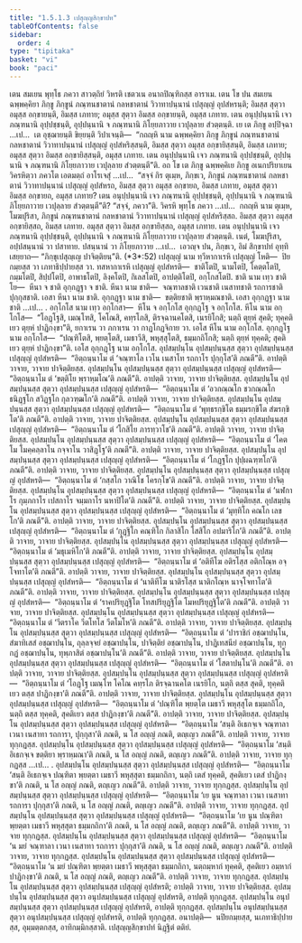 ```yaml
---
title: "1.5.1.3 เปสุญฺญสิกฺขาปท"
tableOfContents: false
sidebar:
  order: 4
type: "tipitaka"
basket: "vi"
book: "paci"
---
```



<DynamicBreadcrumb />

<Division number="36" book="paci">

<Paragraph number="111" book="paci">
เตน สมเยน พุทฺโธ ภควา สาวตฺถิยํ วิหรติ เชตวเน อนาถปิณฺฑิกสฺส อาราเม. เตน โข ปน สมเยน ฉพฺพคฺคิยา ภิกฺขู ภิกฺขูนํ ภณฺฑนชาตานํ กลหชาตานํ วิวาทาปนฺนานํ เปสุญฺญํ อุปสํหรนฺติ; อิมสฺส สุตฺวา อมุสฺส อกฺขายนฺติ, อิมสฺส เภทาย; อมุสฺส สุตฺวา อิมสฺส อกฺขายนฺติ, อมุสฺส เภทาย. เตน อนุปฺปนฺนานิ เจว ภณฺฑนานิ อุปฺปชฺชนฺติ, อุปฺปนฺนานิ จ ภณฺฑนานิ ภิโยฺยภาวาย เวปุลฺลาย สํวตฺตนฺติ. เย เต ภิกฺขู อปฺปิจฺฉา …เป…  เต อุชฺฌายนฺติ ขิยฺยนฺติ วิปาเจนฺติ—  “กถญฺหิ นาม ฉพฺพคฺคิยา ภิกฺขู ภิกฺขูนํ ภณฺฑนชาตานํ กลหชาตานํ วิวาทาปนฺนานํ เปสุญฺญํ อุปสํหริสฺสนฺติ, อิมสฺส สุตฺวา อมุสฺส อกฺขายิสฺสนฺติ, อิมสฺส เภทาย; อมุสฺส สุตฺวา อิมสฺส อกฺขายิสฺสนฺติ, อมุสฺส เภทาย. เตน อนุปฺปนฺนานิ เจว ภณฺฑนานิ อุปฺปชฺชนฺติ, อุปฺปนฺนานิ จ ภณฺฑนานิ ภิโยฺยภาวาย เวปุลฺลาย สํวตฺตนฺตี”ติ.
</Paragraph>

<Paragraph number="112" book="paci">
อถ โข เต ภิกฺขู ฉพฺพคฺคิเย ภิกฺขู อเนกปริยาเยน วิครหิตฺวา ภควโต เอตมตฺถํ อาโรเจสุํ …เป…  “สจฺจํ กิร ตุเมฺห, ภิกฺขเว, ภิกฺขูนํ ภณฺฑนชาตานํ กลหชาตานํ วิวาทาปนฺนานํ เปสุญฺญํ อุปสํหรถ, อิมสฺส สุตฺวา อมุสฺส อกฺขายถ, อิมสฺส เภทาย, อมุสฺส สุตฺวา อิมสฺส อกฺขายถ, อมุสฺส เภทาย? เตน อนุปฺปนฺนานิ เจว ภณฺฑนานิ อุปฺปชฺชนฺติ, อุปฺปนฺนานิ จ ภณฺฑนานิ ภิโยฺยภาวาย เวปุลฺลาย สํวตฺตนฺตี”ติ? “สจฺจํ, ภควา”ติ. วิครหิ พุทฺโธ ภควา …เป…  กถญฺหิ นาม ตุเมฺห, โมฆปุริสา, ภิกฺขูนํ ภณฺฑนชาตานํ กลหชาตานํ วิวาทาปนฺนานํ เปสุญฺญํ อุปสํหริสฺสถ. อิมสฺส สุตฺวา อมุสฺส อกฺขายิสฺสถ, อิมสฺส เภทาย. อมุสฺส สุตฺวา อิมสฺส อกฺขายิสฺสถ, อมุสฺส เภทาย. เตน อนุปฺปนฺนานิ เจว ภณฺฑนานิ อุปฺปชฺชนฺติ, อุปฺปนฺนานิ จ ภณฺฑนานิ ภิโยฺยภาวาย เวปุลฺลาย สํวตฺตนฺติ. เนตํ, โมฆปุริสา, อปฺปสนฺนานํ วา ปสาทาย. ปสนฺนานํ วา ภิโยฺยภาวาย …เป…  เอวญฺจ ปน, ภิกฺขเว, อิมํ สิกฺขาปทํ อุทฺทิเสยฺยาถ—
</Paragraph>

</Division>
<Division number="37" book="paci">

<Paragraph number="113" book="paci">
<Emphasis>“ภิกฺขุเปสุญฺเญ ปาจิตฺติยนฺ”</Emphasis>ติ. (*3*:<Emphasis>52</Emphasis>)
</Paragraph>

</Division>
<Division number="38" book="paci">

<Paragraph number="114" book="paci">
<Emphasis>เปสุญฺญํ</Emphasis> นาม ทฺวีหากาเรหิ เปสุญฺญํ โหติ—  ปิยกมฺยสฺส วา เภทาธิปฺปายสฺส วา. ทสหากาเรหิ เปสุญฺญํ อุปสํหรติ—  ชาติโตปิ, นามโตปิ, โคตฺตโตปิ, กมฺมโตปิ, สิปฺปโตปิ, อาพาธโตปิ, ลิงฺคโตปิ, กิเลสโตปิ, อาปตฺติโตปิ, อกฺโกสโตปิ.
</Paragraph>

<Paragraph number="115" book="paci">
<Emphasis>ชาติ</Emphasis> นาม เทฺว ชาติโย—  หีนา จ ชาติ อุกฺกฏฺฐา จ ชาติ. <Emphasis>หีนา</Emphasis> นาม ชาติ—  จณฺฑาลชาติ เวนชาติ เนสาทชาติ รถการชาติ ปุกฺกุสชาติ. เอสา หีนา นาม ชาติ. <Emphasis>อุกฺกฏฺฐา</Emphasis> นาม ชาติ—  ขตฺติยชาติ พฺราหฺมณชาติ. เอสา อุกฺกฏฺฐา นาม ชาติ …เป… .
</Paragraph>

<Paragraph number="116" book="paci">
<Emphasis>อกฺโกโส</Emphasis> นาม เทฺว อกฺโกสา—  หีโน จ อกฺโกโส อุกฺกฏฺโฐ จ อกฺโกโส. <Emphasis>หีโน</Emphasis> นาม อกฺโกโส—  “โอฏฺโฐสิ, เมณฺโฑสิ, โคโณสิ, คทฺรโภสิ, ติรจฺฉานคโตสิ, เนรยิโกสิ; นตฺถิ ตุยฺหํ สุคติ; ทุคฺคติเยว ตุยฺหํ ปาฏิกงฺขา”ติ, ยกาเรน วา ภกาเรน วา กาฏโกฏจิกาย วา. เอโส หีโน นาม อกฺโกโส. <Emphasis>อุกฺกฏฺโฐ</Emphasis> นาม อกฺโกโส—  “ปณฺฑิโตสิ, พฺยตฺโตสิ, เมธาวีสิ, พหุสฺสุโตสิ, ธมฺมกถิโกสิ; นตฺถิ ตุยฺหํ ทุคฺคติ; สุคติเยว ตุยฺหํ ปาฏิกงฺขา”ติ. เอโส อุกฺกฏฺโฐ นาม อกฺโกโส.
</Paragraph>

</Division>
<Division number="39" book="paci">

<Paragraph number="117" book="paci">
อุปสมฺปนฺโน อุปสมฺปนฺนสฺส สุตฺวา อุปสมฺปนฺนสฺส เปสุญฺญํ อุปสํหรติ—  “อิตฺถนฺนาโม ตํ ‘จณฺฑาโล เวโน เนสาโท รถกาโร ปุกฺกุโส’ติ ภณตี”ติ. อาปตฺติ วาจาย, วาจาย ปาจิตฺติยสฺส.
</Paragraph>

<Paragraph number="118" book="paci">
อุปสมฺปนฺโน อุปสมฺปนฺนสฺส สุตฺวา อุปสมฺปนฺนสฺส เปสุญฺญํ อุปสํหรติ—  “อิตฺถนฺนาโม ตํ ‘ขตฺติโย พฺราหฺมโณ’ติ ภณตี”ติ. อาปตฺติ วาจาย, วาจาย ปาจิตฺติยสฺส.
</Paragraph>

<Paragraph number="119" book="paci">
อุปสมฺปนฺโน อุปสมฺปนฺนสฺส สุตฺวา อุปสมฺปนฺนสฺส เปสุญฺญํ อุปสํหรติ—  “อิตฺถนฺนาโม ตํ ‘อวกณฺณโก ชวกณฺณโก ธนิฏฺฐโก สวิฏฺฐโก กุลวฑฺฒโก’ติ ภณตี”ติ. อาปตฺติ วาจาย, วาจาย ปาจิตฺติยสฺส.
</Paragraph>

<Paragraph number="120" book="paci">
อุปสมฺปนฺโน อุปสมฺปนฺนสฺส สุตฺวา อุปสมฺปนฺนสฺส เปสุญฺญํ อุปสํหรติ—  “อิตฺถนฺนาโม ตํ ‘พุทฺธรกฺขิโต ธมฺมรกฺขิโต สํฆรกฺขิโต’ติ ภณตี”ติ. อาปตฺติ วาจาย, วาจาย ปาจิตฺติยสฺส.
</Paragraph>

<Paragraph number="121" book="paci">
อุปสมฺปนฺโน อุปสมฺปนฺนสฺส สุตฺวา อุปสมฺปนฺนสฺส เปสุญฺญํ อุปสํหรติ—  “อิตฺถนฺนาโม ตํ ‘โกสิโย ภารทฺวาโช’ติ ภณตี”ติ. อาปตฺติ วาจาย, วาจาย ปาจิตฺติยสฺส.
</Paragraph>

<Paragraph number="122" book="paci">
อุปสมฺปนฺโน อุปสมฺปนฺนสฺส สุตฺวา อุปสมฺปนฺนสฺส เปสุญฺญํ อุปสํหรติ—  “อิตฺถนฺนาโม ตํ ‘โคตโม โมคฺคลฺลาโน กจฺจาโน วาสิฏฺโฐ’ติ ภณตี”ติ. อาปตฺติ วาจาย, วาจาย ปาจิตฺติยสฺส.
</Paragraph>

<Paragraph number="123" book="paci">
อุปสมฺปนฺโน อุปสมฺปนฺนสฺส สุตฺวา อุปสมฺปนฺนสฺส เปสุญฺญํ อุปสํหรติ—  “อิตฺถนฺนาโม ตํ ‘โกฏฺฐโก ปุปฺผฉฑฺฑโก’ติ ภณตี”ติ. อาปตฺติ วาจาย, วาจาย ปาจิตฺติยสฺส.
</Paragraph>

<Paragraph number="124" book="paci">
อุปสมฺปนฺโน อุปสมฺปนฺนสฺส สุตฺวา อุปสมฺปนฺนสฺส เปสุญฺญํ อุปสํหรติ—  “อิตฺถนฺนาโม ตํ ‘กสฺสโก วาณิโช โครกฺโข’ติ ภณตี”ติ. อาปตฺติ วาจาย, วาจาย ปาจิตฺติยสฺส.
</Paragraph>

<Paragraph number="125" book="paci">
อุปสมฺปนฺโน อุปสมฺปนฺนสฺส สุตฺวา อุปสมฺปนฺนสฺส เปสุญฺญํ อุปสํหรติ—  “อิตฺถนฺนาโม ตํ ‘นฬกาโร กุมฺภกาโร เปสกาโร จมฺมกาโร นหาปิโต’ติ ภณตี”ติ. อาปตฺติ วาจาย, วาจาย ปาจิตฺติยสฺส.
</Paragraph>

<Paragraph number="126" book="paci">
อุปสมฺปนฺโน อุปสมฺปนฺนสฺส สุตฺวา อุปสมฺปนฺนสฺส เปสุญฺญํ อุปสํหรติ—  “อิตฺถนฺนาโม ตํ ‘มุทฺทิโก คณโก เลขโก’ติ ภณตี”ติ. อาปตฺติ วาจาย, วาจาย ปาจิตฺติยสฺส.
</Paragraph>

</Division>
<Division number="40" book="paci">

<Paragraph number="127" book="paci">
อุปสมฺปนฺโน อุปสมฺปนฺนสฺส สุตฺวา อุปสมฺปนฺนสฺส เปสุญฺญํ อุปสํหรติ—  “อิตฺถนฺนาโม ตํ ‘กุฏฺฐิโก คณฺฑิโก กิลาสิโก โสสิโก อปมาริโก’ติ ภณตี”ติ. อาปตฺติ วาจาย, วาจาย ปาจิตฺติยสฺส.
</Paragraph>

<Paragraph number="128" book="paci">
อุปสมฺปนฺโน อุปสมฺปนฺนสฺส สุตฺวา อุปสมฺปนฺนสฺส เปสุญฺญํ อุปสํหรติ—  “อิตฺถนฺนาโม ตํ ‘มธุเมหิโก’ติ ภณตี”ติ. อาปตฺติ วาจาย, วาจาย ปาจิตฺติยสฺส.
</Paragraph>

<Paragraph number="129" book="paci">
อุปสมฺปนฺโน อุปสมฺปนฺนสฺส สุตฺวา อุปสมฺปนฺนสฺส เปสุญฺญํ อุปสํหรติ—  “อิตฺถนฺนาโม ตํ ‘อติทีโฆ อติรโสฺส อติกโณฺห อจฺโจทาโต’ติ ภณตี”ติ. อาปตฺติ วาจาย, วาจาย ปาจิตฺติยสฺส.
</Paragraph>

<Paragraph number="130" book="paci">
อุปสมฺปนฺโน อุปสมฺปนฺนสฺส สุตฺวา อุปสมฺปนฺนสฺส เปสุญฺญํ อุปสํหรติ—  “อิตฺถนฺนาโม ตํ ‘นาติทีโฆ นาติรโสฺส นาติกโณฺห นาจฺโจทาโต’ติ ภณตี”ติ. อาปตฺติ วาจาย, วาจาย ปาจิตฺติยสฺส.
</Paragraph>

<Paragraph number="131" book="paci">
อุปสมฺปนฺโน อุปสมฺปนฺนสฺส สุตฺวา อุปสมฺปนฺนสฺส เปสุญฺญํ อุปสํหรติ—  “อิตฺถนฺนาโม ตํ ‘ราคปริยุฏฺฐิโต โทสปริยุฏฺฐิโต โมหปริยุฏฺฐิโต’ติ ภณตี”ติ. อาปตฺติ วาจาย, วาจาย ปาจิตฺติยสฺส.
</Paragraph>

<Paragraph number="132" book="paci">
อุปสมฺปนฺโน อุปสมฺปนฺนสฺส สุตฺวา อุปสมฺปนฺนสฺส เปสุญฺญํ อุปสํหรติ—  “อิตฺถนฺนาโม ตํ ‘วีตราโค วีตโทโส วีตโมโห’ติ ภณตี”ติ. อาปตฺติ วาจาย, วาจาย ปาจิตฺติยสฺส.
</Paragraph>

<Paragraph number="133" book="paci">
อุปสมฺปนฺโน อุปสมฺปนฺนสฺส สุตฺวา อุปสมฺปนฺนสฺส เปสุญฺญํ อุปสํหรติ—  “อิตฺถนฺนาโม ตํ ‘ปาราชิกํ อชฺฌาปนฺโน, สํฆาทิเสสํ อชฺฌาปนฺโน, ถุลฺลจฺจยํ อชฺฌาปนฺโน, ปาจิตฺติยํ อชฺฌาปนฺโน, ปาฏิเทสนียํ อชฺฌาปนฺโน, ทุกฺกฏํ อชฺฌาปนฺโน, ทุพฺภาสิตํ อชฺฌาปนฺโน’ติ ภณตี”ติ. อาปตฺติ วาจาย, วาจาย ปาจิตฺติยสฺส.
</Paragraph>

<Paragraph number="134" book="paci">
อุปสมฺปนฺโน อุปสมฺปนฺนสฺส สุตฺวา อุปสมฺปนฺนสฺส เปสุญฺญํ อุปสํหรติ—  “อิตฺถนฺนาโม ตํ ‘โสตาปนฺโน’ติ ภณตี”ติ. อาปตฺติ วาจาย, วาจาย ปาจิตฺติยสฺส.
</Paragraph>

<Paragraph number="135" book="paci">
อุปสมฺปนฺโน อุปสมฺปนฺนสฺส สุตฺวา อุปสมฺปนฺนสฺส เปสุญฺญํ อุปสํหรติ—  “อิตฺถนฺนาโม ตํ ‘โอฏฺโฐ เมณฺโฑ โคโณ คทฺรโภ ติรจฺฉานคโต เนรยิโก, นตฺถิ ตสฺส สุคติ, ทุคฺคติเยว ตสฺส ปาฏิกงฺขา’ติ ภณตี”ติ. อาปตฺติ วาจาย, วาจาย ปาจิตฺติยสฺส.
</Paragraph>

<Paragraph number="136" book="paci">
อุปสมฺปนฺโน อุปสมฺปนฺนสฺส สุตฺวา อุปสมฺปนฺนสฺส เปสุญฺญํ อุปสํหรติ—  “อิตฺถนฺนาโม ตํ ‘ปณฺฑิโต พฺยตฺโต เมธาวี พหุสฺสุโต ธมฺมกถิโก, นตฺถิ ตสฺส ทุคฺคติ, สุคติเยว ตสฺส ปาฏิกงฺขา’ติ ภณตี”ติ. อาปตฺติ วาจาย, วาจาย ปาจิตฺติยสฺส.
</Paragraph>

</Division>
<Division number="41" book="paci">

<Paragraph number="137" book="paci">
อุปสมฺปนฺโน อุปสมฺปนฺนสฺส สุตฺวา อุปสมฺปนฺนสฺส เปสุญฺญํ อุปสํหรติ—  “อิตฺถนฺนาโม ‘สนฺติ อิเธกจฺเจ จณฺฑาลา เวนา เนสาทา รถการา, ปุกฺกุสา’ติ ภณติ, น โส อญฺญํ ภณติ, ตญฺเญว ภณตี”ติ. อาปตฺติ วาจาย, วาจาย ทุกฺกฏสฺส.
</Paragraph>

<Paragraph number="138" book="paci">
อุปสมฺปนฺโน อุปสมฺปนฺนสฺส สุตฺวา อุปสมฺปนฺนสฺส เปสุญฺญํ อุปสํหรติ—  “อิตฺถนฺนาโม ‘สนฺติ อิเธกจฺเจ ขตฺติยา พฺราหฺมณา’ติ ภณติ, น โส อญฺญํ ภณติ, ตญฺเญว ภณตี”ติ. อาปตฺติ วาจาย, วาจาย ทุกฺกฏสฺส …เป… .
</Paragraph>

<Paragraph number="139" book="paci">
อุปสมฺปนฺโน อุปสมฺปนฺนสฺส สุตฺวา อุปสมฺปนฺนสฺส เปสุญฺญํ อุปสํหรติ—  “อิตฺถนฺนาโม ‘สนฺติ อิเธกจฺเจ ปณฺฑิตา พฺยตฺตา เมธาวี พหุสฺสุตา ธมฺมกถิกา, นตฺถิ เตสํ ทุคฺคติ, สุคติเยว เตสํ ปาฏิกงฺขา’ติ ภณติ, น โส อญฺญํ ภณติ, ตญฺเญว ภณตี”ติ. อาปตฺติ วาจาย, วาจาย ทุกฺกฏสฺส.
</Paragraph>

<Paragraph number="140" book="paci">
อุปสมฺปนฺโน อุปสมฺปนฺนสฺส สุตฺวา อุปสมฺปนฺนสฺส เปสุญฺญํ อุปสํหรติ—  “อิตฺถนฺนาโม ‘เย นูน จณฺฑาลา เวนา เนสาทา รถการา ปุกฺกุสา’ติ ภณติ, น โส อญฺญํ ภณติ, ตญฺเญว ภณตี”ติ. อาปตฺติ วาจาย, วาจาย ทุกฺกฏสฺส.
</Paragraph>

<Paragraph number="141" book="paci">
อุปสมฺปนฺโน อุปสมฺปนฺนสฺส สุตฺวา อุปสมฺปนฺนสฺส เปสุญฺญํ อุปสํหรติ—  “อิตฺถนฺนาโม ‘เย นูน ปณฺฑิตา พฺยตฺตา เมธาวี พหุสฺสุตา ธมฺมกถิกา’ติ ภณติ, น โส อญฺญํ ภณติ, ตญฺเญว ภณตี”ติ. อาปตฺติ วาจาย, วาจาย ทุกฺกฏสฺส.
</Paragraph>

<Paragraph number="142" book="paci">
อุปสมฺปนฺโน อุปสมฺปนฺนสฺส สุตฺวา อุปสมฺปนฺนสฺส เปสุญฺญํ อุปสํหรติ—  “อิตฺถนฺนาโม ‘น มยํ จณฺฑาลา เวนา เนสาทา รถการา ปุกฺกุสา’ติ ภณติ, น โส อญฺญํ ภณติ, ตญฺเญว ภณตี”ติ. อาปตฺติ วาจาย, วาจาย ทุกฺกฏสฺส.
</Paragraph>

<Paragraph number="143" book="paci">
อุปสมฺปนฺโน อุปสมฺปนฺนสฺส สุตฺวา อุปสมฺปนฺนสฺส เปสุญฺญํ อุปสํหรติ—  “อิตฺถนฺนาโม ‘น มยํ ปณฺฑิตา พฺยตฺตา เมธาวี พหุสฺสุตา ธมฺมกถิกา, นตฺถมฺหากํ ทุคฺคติ, สุคติเยว อมฺหากํ ปาฏิกงฺขา’ติ ภณติ, น โส อญฺญํ ภณติ, ตญฺเญว ภณตี”ติ. อาปตฺติ วาจาย, วาจาย ทุกฺกฏสฺส.
</Paragraph>

</Division>
<Division number="42" book="paci">

<Paragraph number="144" book="paci">
อุปสมฺปนฺโน อุปสมฺปนฺนสฺส สุตฺวา อุปสมฺปนฺนสฺส เปสุญฺญํ อุปสํหรติ; อาปตฺติ วาจาย, วาจาย ปาจิตฺติยสฺส.
</Paragraph>

<Paragraph number="145" book="paci">
อุปสมฺปนฺโน อุปสมฺปนฺนสฺส สุตฺวา อนุปสมฺปนฺนสฺส เปสุญฺญํ อุปสํหรติ, อาปตฺติ ทุกฺกฏสฺส.
</Paragraph>

<Paragraph number="146" book="paci">
อุปสมฺปนฺโน อนุปสมฺปนฺนสฺส สุตฺวา อุปสมฺปนฺนสฺส เปสุญฺญํ อุปสํหรติ, อาปตฺติ ทุกฺกฏสฺส.
</Paragraph>

<Paragraph number="147" book="paci">
อุปสมฺปนฺโน อนุปสมฺปนฺนสฺส สุตฺวา อนุปสมฺปนฺนสฺส เปสุญฺญํ อุปสํหรติ, อาปตฺติ ทุกฺกฏสฺส.
</Paragraph>

</Division>
<Division number="43" book="paci">

<Paragraph number="148" book="paci">
อนาปตฺติ—  นปิยกมฺยสฺส, นเภทาธิปฺปายสฺส, อุมฺมตฺตกสฺส, อาทิกมฺมิกสฺสาติ.

</Paragraph>
</Division>

<Paragraph number="149" type="center" book="paci">
เปสุญฺญสิกฺขาปทํ นิฏฺฐิตํ ตติยํ.
</Paragraph>